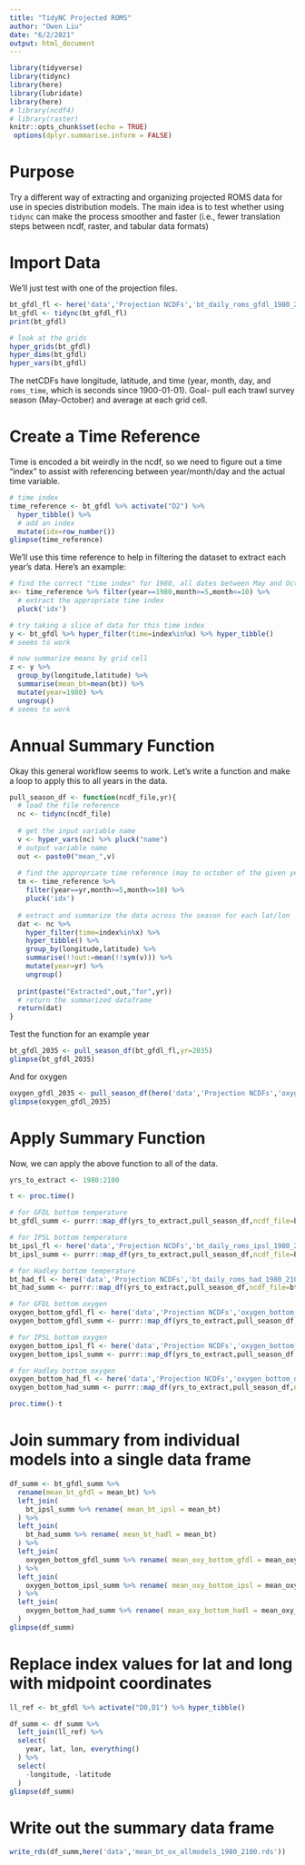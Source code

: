```yaml
---
title: "TidyNC Projected ROMS"
author: "Owen Liu"
date: "6/2/2021"
output: html_document
---
```


```r
library(tidyverse)
library(tidync)
library(here)
library(lubridate)
library(here)
# library(ncdf4)
# library(raster)
knitr::opts_chunk$set(echo = TRUE)
 options(dplyr.summarise.inform = FALSE)
```

# Purpose

Try a different way of extracting and organizing projected ROMS data for use in species distribution models. The main idea is to test whether using `tidync` can make the process smoother and faster (i.e., fewer translation steps between ncdf, raster, and tabular data formats)

# Import Data

We'll just test with one of the projection files.

```r
bt_gfdl_fl <- here('data','Projection NCDFs','bt_daily_roms_gfdl_1980_2100.nc')
bt_gfdl <- tidync(bt_gfdl_fl)
print(bt_gfdl)
```

```r
# look at the grids
hyper_grids(bt_gfdl)
hyper_dims(bt_gfdl)
hyper_vars(bt_gfdl)
```


The netCDFs have longitude, latitude, and time (year, month, day, and `roms_time`, which is seconds since 1900-01-01). Goal- pull each trawl survey season (May-October) and average at each grid cell.

# Create a Time Reference

Time is encoded a bit weirdly in the ncdf, so we need to figure out a time "index" to assist with referencing between year/month/day and the actual time variable.

```r
# time index
time_reference <- bt_gfdl %>% activate("D2") %>% 
  hyper_tibble() %>% 
  # add an index
  mutate(idx=row_number())
glimpse(time_reference)
```

We'll use this time reference to help in filtering the dataset to extract each year's data. Here's an example:

```r
# find the correct "time index" for 1980, all dates between May and October inclusive
x<- time_reference %>% filter(year==1980,month>=5,month<=10) %>% 
  # extract the appropriate time index
  pluck('idx')

# try taking a slice of data for this time index
y <- bt_gfdl %>% hyper_filter(time=index%in%x) %>% hyper_tibble()
# seems to work

# now summarize means by grid cell
z <- y %>% 
  group_by(longitude,latitude) %>% 
  summarise(mean_bt=mean(bt)) %>% 
  mutate(year=1980) %>% 
  ungroup()
# seems to work
```

# Annual Summary Function

Okay this general workflow seems to work. Let's write a function and make a loop to apply this to all years in the data.

```r
pull_season_df <- function(ncdf_file,yr){
  # load the file reference
  nc <- tidync(ncdf_file)
  
  # get the input variable name
  v <- hyper_vars(nc) %>% pluck("name")
  # output variable name
  out <- paste0("mean_",v)
  
  # find the appropriate time reference (may to october of the given year)
  tm <- time_reference %>% 
    filter(year==yr,month>=5,month<=10) %>% 
    pluck('idx')
  
  # extract and summarize the data across the season for each lat/lon
  dat <- nc %>% 
    hyper_filter(time=index%in%x) %>%
    hyper_tibble() %>% 
    group_by(longitude,latitude) %>% 
    summarise(!!out:=mean(!!sym(v))) %>% 
    mutate(year=yr) %>% 
    ungroup()
  
  print(paste("Extracted",out,"for",yr))
  # return the summarized dataframe
  return(dat)
}
```

Test the function for an example year

```r
bt_gfdl_2035 <- pull_season_df(bt_gfdl_fl,yr=2035)
glimpse(bt_gfdl_2035)
```

And for oxygen

```r
oxygen_gfdl_2035 <- pull_season_df(here('data','Projection NCDFs','oxygen_bottom_daily_roms_gfdl_1980_2100.nc'),yr=2035)
glimpse(oxygen_gfdl_2035)
```


# Apply Summary Function

Now, we can apply the above function to all of the data.

```r
yrs_to_extract <- 1980:2100
```

```r

t <- proc.time()

# for GFDL bottom temperature
bt_gfdl_summ <- purrr::map_df(yrs_to_extract,pull_season_df,ncdf_file=bt_gfdl_fl)

# for IPSL bottom temperature
bt_ipsl_fl <- here('data','Projection NCDFs','bt_daily_roms_ipsl_1980_2100.nc')
bt_ipsl_summ <- purrr::map_df(yrs_to_extract,pull_season_df,ncdf_file=bt_ipsl_fl)

# for Hadley bottom temperature
bt_had_fl <- here('data','Projection NCDFs','bt_daily_roms_had_1980_2100.nc')
bt_had_summ <- purrr::map_df(yrs_to_extract,pull_season_df,ncdf_file=bt_had_fl)

# for GFDL bottom oxygen
oxygen_bottom_gfdl_fl <- here('data','Projection NCDFs','oxygen_bottom_daily_roms_gfdl_1980_2100.nc')
oxygen_bottom_gfdl_summ <- purrr::map_df(yrs_to_extract,pull_season_df,ncdf_file=oxygen_bottom_gfdl_fl)

# for IPSL bottom oxygen
oxygen_bottom_ipsl_fl <- here('data','Projection NCDFs','oxygen_bottom_daily_roms_ipsl_1980_2100.nc')
oxygen_bottom_ipsl_summ <- purrr::map_df(yrs_to_extract,pull_season_df,ncdf_file=oxygen_bottom_ipsl_fl)

# for Hadley bottom oxygen
oxygen_bottom_had_fl <- here('data','Projection NCDFs','oxygen_bottom_daily_roms_had_1980_2100.nc')
oxygen_bottom_had_summ <- purrr::map_df(yrs_to_extract,pull_season_df,ncdf_file=oxygen_bottom_had_fl)

proc.time()-t
```

# Join summary from individual models into a single data frame

```r

df_summ <- bt_gfdl_summ %>%
  rename(mean_bt_gfdl = mean_bt) %>%
  left_join(
    bt_ipsl_summ %>% rename( mean_bt_ipsl = mean_bt)
  ) %>%
  left_join(
    bt_had_summ %>% rename( mean_bt_hadl = mean_bt)
  ) %>%
  left_join(
    oxygen_bottom_gfdl_summ %>% rename( mean_oxy_bottom_gfdl = mean_oxy_bottom)
  ) %>%
  left_join(
    oxygen_bottom_ipsl_summ %>% rename( mean_oxy_bottom_ipsl = mean_oxy_bottom)
  ) %>%
  left_join(
    oxygen_bottom_had_summ %>% rename( mean_oxy_bottom_hadl = mean_oxy_bottom)
  ) 
glimpse(df_summ)

```

# Replace index values for lat and long with midpoint coordinates

```r

ll_ref <- bt_gfdl %>% activate("D0,D1") %>% hyper_tibble()

df_summ <- df_summ %>%
  left_join(ll_ref) %>%
  select(
    year, lat, lon, everything()
  ) %>%
  select(
    -longitude, -latitude
  )
glimpse(df_summ)

```

# Write out the summary data frame

```r

write_rds(df_summ,here('data','mean_bt_ox_allmodels_1980_2100.rds'))

```